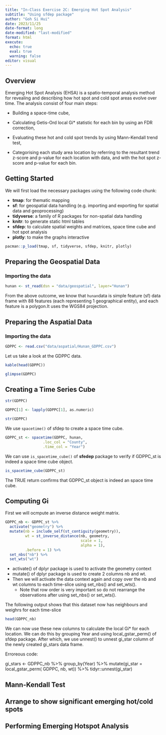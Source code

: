 ```yaml
---
title: "In-Class Exercise 2C: Emerging Hot Spot Analysis"
subtitle: "Using sfdep package" 
author: "Goh Si Hui"
date: 2023/11/25
date-format: long
date-modified: "last-modified"
format: html 
execute: 
  echo: true
  eval: true
  warning: false
editor: visual 
---
```


## Overview

Emerging Hot Spot Analysis (EHSA) is a spatio-temporal analysis method for revealing and describing how hot spot and cold spot areas evolve over time. The analysis consist of four main steps:

-   Building a space-time cube,

-   Calculating Getis-Ord local Gi\* statistic for each bin by using an FDR correction,

-   Evaluating these hot and cold spot trends by using Mann-Kendall trend test,

-   Categorising each study area location by referring to the resultant trend z-score and p-value for each location with data, and with the hot spot z-score and p-value for each bin.

## Getting Started

We will first load the necessary packages using the following code chunk:

-   **tmap**: for thematic mapping
-   **sf**: for geospatial data handling (e.g. importing and exporting for spatial data and geoprocessing)
-   **tidyverse**: a family of R packages for non-spatial data handling
-   **knitr**: to generate static html tables
-   **sfdep**: to calculate spatial weights and matrices, space time cube and hot spot analysis
-   **plotly**: to make the graphs interactive

```r
pacman::p_load(tmap, sf, tidyverse, sfdep, knitr, plotly)
```

## Preparing the Geospatial Data

### Importing the data

```r
hunan <- st_read(dsn = "data/geospatial", layer="Hunan")
```

From the above outcome, we know that `hunan`data is simple feature (sf) data frame with 88 features (each representing 1 geographical entity), and each feature is a polygon.It uses the WGS84 projection.

## Preparing the Aspatial Data

### Importing the data

```r
GDPPC <- read.csv("data/aspatial/Hunan_GDPPC.csv")
```

Let us take a look at the GDPPC data. 

```r

kable(head(GDPPC))

```

```r
glimpse(GDPPC)

```

## Creating a Time Series Cube 

```r
str(GDPPC)

```

```r
GDPPC[1] <- lapply(GDPPC[1], as.numeric)

```

```r
str(GDPPC)
```

We use ```spacetime()``` of sfdep to create a space time cube. 

```r
GDPPC_st <- spacetime(GDPPC, hunan,
                 .loc_col = "County",
                 .time_col = "Year")
```

We can use ```is_spacetime_cube()``` of **sfedep** package to verify if GDPPC_st is indeed a space time cube object.

```r
is_spacetime_cube(GDPPC_st)
```
The TRUE return confirms that GDPPC_st object is indeed an space time cube.

## Computing Gi
First we will ocmpute an inverse distance weight matrix. 

```r
GDPPC_nb <- GDPPC_st %>%
  activate("geometry") %>%
  mutate(nb = include_self(st_contiguity(geometry)),
         wt = st_inverse_distance(nb, geometry,
                                  scale = 1,
                                  alpha = 1),
         .before = 1) %>%
  set_nbs("nb") %>%
  set_wts("wt")
```

:::{.callout-note}
-   activate() of dplyr package is used to activate the geometry context 
-   mutate() of dplyr package is used to create 2 columns nb and wt. 
-   Then we will activate the data context again and copy over the nb and wt columns to each time-slice using set_nbs() and set_wts(). 
    -   Note that row order is very important so do not rearrange the observations after using set_nbs() or set_wts(). 

:::

The following output shows that this dataset now has neighbours and weighrs for each time-slice 

```r
head(GDPPC_nb)

```
We can now use these new columns to calculate the local Gi* for each location. We can do this by grouping Year and using local_gstar_perm() of sfdep package. After which, we use unnest() to unnest gi_star column of the newly created gi_stars data frame. 


Erroreous code: 

gi_stars <- GDPPC_nb %>% 
  group_by(Year) %>% 
  mutate(gi_star = local_gstar_perm(
    GDPPC, nb, wt)) %>% 
  tidyr::unnest(gi_star)
  


## Mann-Kendall Test

## Arrange to show significant emerging hot/cold spots 

## Performing Emerging Hotspot Analysis

##  
